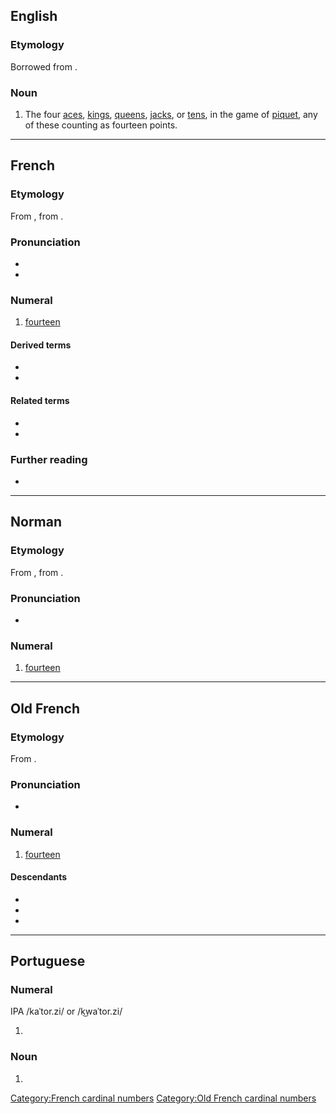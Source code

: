 ==English==

===Etymology===
Borrowed from {{bor|en|fr|quatorze}}.

===Noun===
{{en-noun}}

# {{lb|en|cards}} The four [[ace]]s, [[king]]s, [[queen]]s, [[jack]]s, or [[ten]]s, in the game of [[piquet]], any of these counting as fourteen points.

----

==French==
{{cardinalbox|fr|13|14|15|treize|quinze|ord=quatorzième|wplink=Quatorze}}

===Etymology===
From {{inh|fr|fro|quatorze}}, from {{inh|fr|la|quattuordecim}}.

===Pronunciation===
* {{fr-IPA}}
* {{audio|fr|Fr-quatorze.ogg|audio}}

===Numeral===
{{head|fr|numeral}}

# [[fourteen]]

====Derived terms====
* {{l|fr|quatorzain}}
* {{l|fr|quatorzième}}

====Related terms====
* {{l|fr|quatre}}
* {{l|fr|dix}}

===Further reading===
* {{R:TLFi}}

[[Category:French cardinal numbers]]

----

==Norman==
{{cardinalbox|nrf|13|14|15|treize|tchinze}}
{{cardinalbox|nrf|13|14|15|treize|tchînze}}

===Etymology===
From {{inh|nrf|fro|quatorze}}, from {{inh|nrf|la|quattuordecim}}.

===Pronunciation===
* {{audio|nrf|Jer-quatorze.ogg|Audio (Jersey)}}

===Numeral===
{{head|nrf|numeral}}

# {{cln|nrf|cardinal numbers}} {{lb|nrf|Jersey|Guernsey}} [[fourteen]]

----

==Old French==

===Etymology===
From {{inh|fro|la|quattuordecim}}.

===Pronunciation===
* {{IPA|fro|/kwaˈtɔrd͡zə/}}

===Numeral===
{{enum|fro|treze|quinze|cardinal number|14}}
{{head|fro|numeral}}

# [[fourteen]]

====Descendants====
* {{desc|fr|quatorze}}
* {{desc|nrf|quatorze}}
* {{desc|wa|catoize}}

[[Category:Old French cardinal numbers]]

----

==Portuguese==

===Numeral===
{{pt-cardinal}} {{term-label|pt|Brazil}}

IPA /kaˈtor.zi/ or /k͜waˈtor.zi/

# {{alternative form of|pt|catorze}}

===Noun===
{{pt-noun|m|s}} {{term-label|pt|Brazil}}

# {{alternative form of|pt|catorze}}